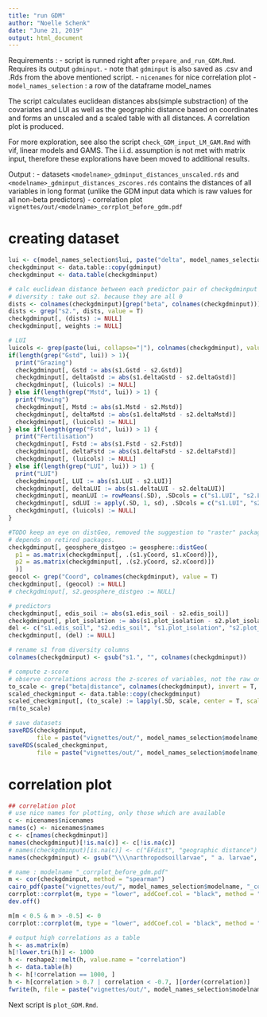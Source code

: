 ```yaml
---
title: "run GDM"
author: "Noelle Schenk"
date: "June 21, 2019"
output: html_document
---
```

Requirements : 
- script is runned right after `prepare_and_run_GDM.Rmd`. Requires its output `gdminput`.
    - note that `gdminput` is also saved as .csv and .Rds from the above mentioned script.
    - `nicenames` for nice correlation plot
    - `model_names_selection` : a row of the dataframe model_names

The script calculates euclidean distances abs(simple substraction) of the covariates and LUI as well as the geographic distance based on coordinates and forms an unscaled and a scaled table with all distances. A correlation plot is produced.

For more exploration, see also the script `check_GDM_input_LM_GAM.Rmd` with vif, linear models and GAMS. The i.i.d. assumption is not met with matrix input, therefore these explorations have been moved to additional results.


Output : 
- datasets `<modelname>_gdminput_distances_unscaled.rds` and `<modelname>_gdminput_distances_zscores.rds` contains the distances of all variables in long format (unlike the GDM input data which is raw values for all non-beta predictors)
- correlation plot `vignettes/out/<modelname>_corrplot_before_gdm.pdf`


# creating dataset
```r
lui <- c(model_names_selection$lui, paste("delta", model_names_selection$lui, sep = ""))
checkgdminput <- data.table::copy(gdminput)
checkgdminput <- data.table(checkgdminput)

# calc euclidean distance between each predictor pair of checkgdminput
# diversity : take out s2. because they are all 0
dists <- colnames(checkgdminput)[grep("beta", colnames(checkgdminput))]
dists <- grep("s2.", dists, value = T)
checkgdminput[, (dists) := NULL]
checkgdminput[, weights := NULL]

# LUI
luicols <- grep(paste(lui, collapse="|"), colnames(checkgdminput), value=TRUE)
if(length(grep("Gstd", lui)) > 1){
  print("Grazing")
  checkgdminput[, Gstd := abs(s1.Gstd - s2.Gstd)]
  checkgdminput[, deltaGstd := abs(s1.deltaGstd - s2.deltaGstd)]
  checkgdminput[, (luicols) := NULL]
} else if(length(grep("Mstd", lui)) > 1) {
  print("Mowing")
  checkgdminput[, Mstd := abs(s1.Mstd - s2.Mstd)]
  checkgdminput[, deltaMstd := abs(s1.deltaMstd - s2.deltaMstd)]
  checkgdminput[, (luicols) := NULL]
} else if(length(grep("Fstd", lui)) > 1) {
  print("Fertilisation")
  checkgdminput[, Fstd := abs(s1.Fstd - s2.Fstd)]
  checkgdminput[, deltaFstd := abs(s1.deltaFstd - s2.deltaFstd)]
  checkgdminput[, (luicols) := NULL]
} else if(length(grep("LUI", lui)) > 1) {
  print("LUI")
  checkgdminput[, LUI := abs(s1.LUI - s2.LUI)]
  checkgdminput[, deltaLUI := abs(s1.deltaLUI - s2.deltaLUI)]
  checkgdminput[, meanLUI := rowMeans(.SD), .SDcols = c("s1.LUI", "s2.LUI")]
  checkgdminput[, sdLUI := apply(.SD, 1, sd), .SDcols = c("s1.LUI", "s2.LUI")]
  checkgdminput[, (luicols) := NULL]
}

#TODO keep an eye on distGeo, removed the suggestion to "raster" package which 
# depends on retired packages.
checkgdminput[, geosphere_distgeo := geosphere::distGeo(
  p1 = as.matrix(checkgdminput[, .(s1.yCoord, s1.xCoord)]),
  p2 = as.matrix(checkgdminput[, .(s2.yCoord, s2.xCoord)])
  )]
geocol <- grep("Coord", colnames(checkgdminput), value = T)
checkgdminput[, (geocol) := NULL]
# checkgdminput[, s2.geosphere_distgeo := NULL]

# predictors
checkgdminput[, edis_soil := abs(s1.edis_soil - s2.edis_soil)]
checkgdminput[, plot_isolation := abs(s1.plot_isolation - s2.plot_isolation)]
del <- c("s1.edis_soil", "s2.edis_soil", "s1.plot_isolation", "s2.plot_isolation")
checkgdminput[, (del) := NULL]

# rename s1 from diversity columns
colnames(checkgdminput) <- gsub("s1.", "", colnames(checkgdminput))

# compute z-score
# observe correlations across the z-scores of variables, not the raw ones.
to_scale <- grep("beta|distance", colnames(checkgdminput), invert = T, value = T)
scaled_checkgminput <- data.table::copy(checkgdminput)
scaled_checkgminput[, (to_scale) := lapply(.SD, scale, center = T, scale = T), .SDcols = to_scale]
rm(to_scale)

# save datasets
saveRDS(checkgdminput, 
        file = paste("vignettes/out/", model_names_selection$modelname, "_gdminput_distances_unscaled.rds", sep = ""))
saveRDS(scaled_checkgminput, 
        file = paste("vignettes/out/", model_names_selection$modelname, "_gdminput_distances_zscores.rds", sep = ""))
```

# correlation plot
```r
## correlation plot
# use nice names for plotting, only those which are available
c <- nicenames$nicenames
names(c) <- nicenames$names
c <- c[names(checkgdminput)]
names(checkgdminput)[!is.na(c)] <- c[!is.na(c)]
# names(checkgdminput)[is.na(c)] <- c("EFdist", "geographic distance")
names(checkgdminput) <- gsub("\\\\narthropodsoillarvae", " a. larvae", names(checkgdminput))

# name : modelname "_corrplot_before_gdm.pdf"
m <- cor(checkgdminput, method = "spearman")
cairo_pdf(paste("vignettes/out/", model_names_selection$modelname, "_corrplot_before_gdm_main_models.pdf", sep = ""), width = 11.7, height = 8.3)
corrplot::corrplot(m, type = "lower", addCoef.col = "black", method = "color", diag = F, tl.srt = 50, tl.col = "black", order = "hclust", tl.cex = 0.5, cl.cex = 0.3, number.cex = 0.25)
dev.off()

m[m < 0.5 & m > -0.5] <- 0
corrplot::corrplot(m, type = "lower", addCoef.col = "black", method = "color", diag = F, tl.srt = 10, tl.col = "black", order = "hclust", tl.cex = 0.5, cl.cex = 0.3, number.cex = 0.3)

# output high correlations as a table
h <- as.matrix(m)
h[!lower.tri(h)] <- 1000
h <- reshape2::melt(h, value.name = "correlation")
h <- data.table(h)
h <- h[!correlation == 1000, ]
h <- h[correlation > 0.7 | correlation < -0.7, ][order(correlation)]
fwrite(h, file = paste("vignettes/out/", model_names_selection$modelname, "_correlations_before_gdm_table.csv", sep = ""))
```


Next script is `plot_GDM.Rmd`.
